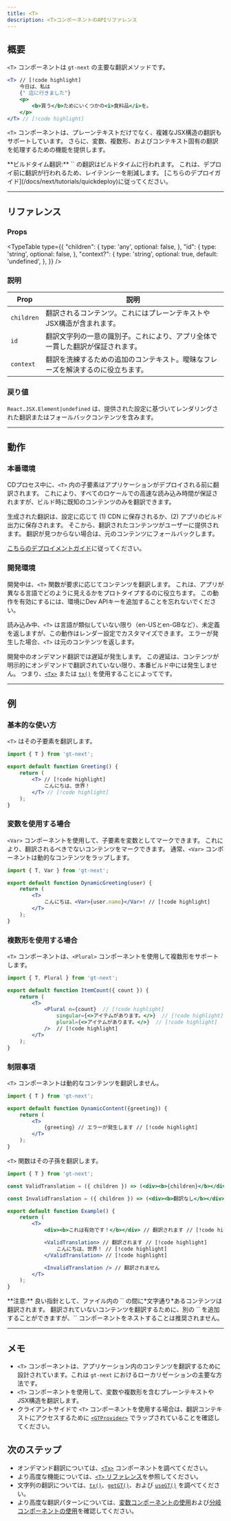 ```yaml
---
title: <T>
description: <T>コンポーネントのAPIリファレンス
---
```


## 概要

`<T>` コンポーネントは `gt-next` の主要な翻訳メソッドです。

```jsx
<T> // [!code highlight]
    今日は、私は
    {" 店に行きました"}
    <p>
        <b>買う</b>ためにいくつかの<i>食料品</i>を。
    </p>
</T> // [!code highlight]
```

`<T>` コンポーネントは、プレーンテキストだけでなく、複雑なJSX構造の翻訳もサポートしています。
さらに、変数、複数形、およびコンテキスト固有の翻訳を処理するための機能を提供します。

<Callout>
**ビルドタイム翻訳:**
`<T>` の翻訳はビルドタイムに行われます。
これは、デプロイ前に翻訳が行われるため、レイテンシーを削減します。
[こちらのデプロイガイド](/docs/next/tutorials/quickdeploy)に従ってください。
</Callout>

---

## リファレンス


### Props
<TypeTable
  type={{
    "children": {
        type: 'any',
        optional: false,
    },
    "id": {
        type: 'string',
        optional: false,
    },
    "context?": {
        type: 'string',
        optional: true,
        default: 'undefined',
    },
  }}
/>

### 説明
| Prop            | 説明                                                                                     |
|-----------------|-------------------------------------------------------------------------------------------------|
| `children`  | 翻訳されるコンテンツ。これにはプレーンテキストやJSX構造が含まれます。                    |
| `id`        | 翻訳文字列の一意の識別子。これにより、アプリ全体で一貫した翻訳が保証されます。 |
| `context`   | 翻訳を洗練するための追加のコンテキスト。曖昧なフレーズを解決するのに役立ちます。           |

### 戻り値


`React.JSX.Element|undefined` は、提供された設定に基づいてレンダリングされた翻訳またはフォールバックコンテンツを含みます。

---

## 動作

### 本番環境
CDプロセス中に、`<T>` 内の子要素はアプリケーションがデプロイされる前に翻訳されます。
これにより、すべてのロケールでの高速な読み込み時間が保証されますが、ビルド時に既知のコンテンツのみを翻訳できます。

生成された翻訳は、設定に応じて (1) CDN に保存されるか、(2) アプリのビルド出力に保存されます。
そこから、翻訳されたコンテンツがユーザーに提供されます。
翻訳が見つからない場合は、元のコンテンツにフォールバックします。

[こちらのデプロイメントガイド](/docs/next/tutorials/quickdeploy)に従ってください。

### 開発環境
開発中は、`<T>` 関数が要求に応じてコンテンツを翻訳します。
これは、アプリが異なる言語でどのように見えるかをプロトタイプするのに役立ちます。
この動作を有効にするには、環境にDev APIキーを追加することを忘れないでください。

読み込み中、`<T>` は言語が類似していない限り（en-USとen-GBなど）、未定義を返しますが、この動作はレンダー設定でカスタマイズできます。
エラーが発生した場合、`<T>` は元のコンテンツを返します。

開発中のオンデマンド翻訳では遅延が発生します。
この遅延は、コンテンツが明示的にオンデマンドで翻訳されていない限り、本番ビルド中には発生しません。
つまり、[`<Tx>`](/docs/next/api/components/tx) または [`tx()`](/docs/next/api/strings/tx) を使用することによってです。

---

## 例

### 基本的な使い方

`<T>` はその子要素を翻訳します。

```jsx title="SimpleTranslation.jsx" copy
import { T } from 'gt-next';

export default function Greeting() {
    return (
        <T> // [!code highlight]
            こんにちは、世界！
        </T> // [!code highlight]
    );
}
```


### 変数を使用する場合
`<Var>` コンポーネントを使用して、子要素を変数としてマークできます。
これにより、翻訳されるべきでないコンテンツをマークできます。
通常、`<Var>` コンポーネントは動的なコンテンツをラップします。

```jsx title="DynamicGreeting.jsx" copy
import { T, Var } from 'gt-next';

export default function DynamicGreeting(user) {
    return (
        <T>
            こんにちは、<Var>{user.name}</Var>! // [!code highlight]
        </T>
    );
}
```

### 複数形を使用する場合
`<T>` コンポーネントは、`<Plural>` コンポーネントを使用して複数形をサポートします。

```jsx title="ItemCount.jsx" copy
import { T, Plural } from 'gt-next';

export default function ItemCount({ count }) {
    return (
        <T>
            <Plural n={count}  // [!code highlight] 
                singular={<>アイテムがあります。</>}  // [!code highlight] 
                plural={<>アイテムがあります。</>}  // [!code highlight] 
            />  // [!code highlight]
        </T>
    );
}
```

### 制限事項

`<T>` コンポーネントは動的なコンテンツを翻訳しません。

```jsx title="DynamicContent.jsx" copy
import { T } from 'gt-next';

export default function DynamicContent({greeting}) {
    return (
        <T>
            {greeting} // エラーが発生します // [!code highlight]
        </T>
    );
}
```

`<T>` 関数はその子孫を翻訳します。

```jsx title="Example.jsx" copy
import { T } from 'gt-next';

const ValidTranslation = ({ children }) => (<div><b>{children}</b></div>);

const InvalidTranslation = ({ children }) => (<div><b>翻訳なし</b></div>);

export default function Example() {
    return (
        <T>
            <div><b>これは有効です！</b></div> // 翻訳されます // [!code highlight]

            <ValidTranslation> // 翻訳されます // [!code highlight]
                こんにちは、世界！ // [!code highlight]
            </ValidTranslation> // [!code highlight]

            <InvalidTranslation /> // 翻訳されません
        </T>
    );
}
```
<Callout>
    **注意:** 良い指針として、ファイル内の `<T>` の間に*文字通り*あるコンテンツは翻訳されます。
    翻訳されていないコンテンツを翻訳するために、別の `<T>` を追加することができますが、`<T>` コンポーネントをネストすることは推奨されません。
</Callout>

---
    
## メモ
 * `<T>` コンポーネントは、アプリケーション内のコンテンツを翻訳するために設計されています。これは `gt-next` におけるローカリゼーションの主要な方法です。
 * `<T>` コンポーネントを使用して、変数や複数形を含むプレーンテキストやJSX構造を翻訳します。
 * クライアントサイドで `<T>` コンポーネントを使用する場合は、翻訳コンテキストにアクセスするために [`<GTProvider>`](/docs/next/reference/t-reference#gtprovider) でラップされていることを確認してください。

## 次のステップ
 * オンデマンド翻訳については、[`<Tx>`](/docs/next/api/components/tx) コンポーネントを調べてください。
 * より高度な機能については、[`<T>` リファレンス](/docs/next/reference/t-reference)を参照してください。
 * 文字列の翻訳については、[`tx()`](/docs/next/api/strings/tx)、[`getGT()`](/docs/next/api/strings/getGT)、および [`useGT()`](/docs/next/api/strings/useGT) を調べてください。
 * より高度な翻訳パターンについては、[変数コンポーネントの使用](/docs/next/reference/using-variable-components)および[分岐コンポーネントの使用](/docs/next/reference/using-branching-components)を確認してください。